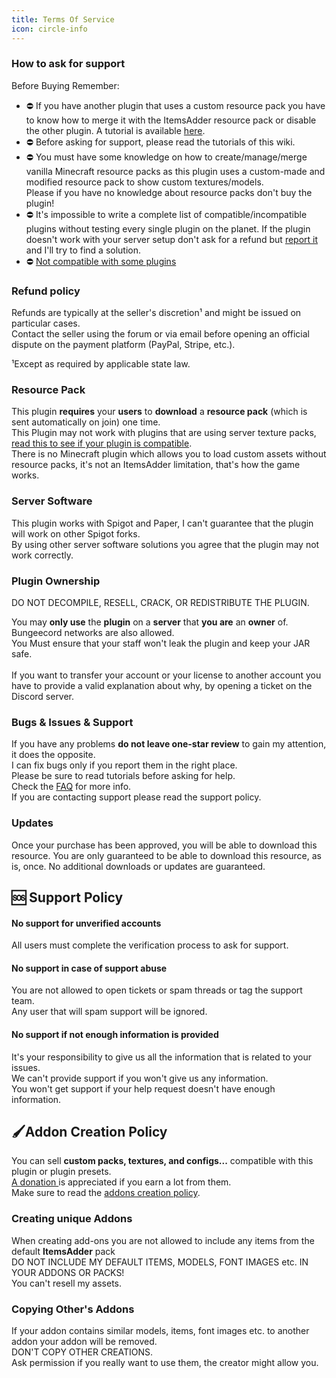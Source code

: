 ```yaml
---
title: Terms Of Service
icon: circle-info
---
```


### How to ask for support

<Card title="16 Getting Support" icon="link" href="https://forum.devs.beer/d/16-getting-support"></Card>

<Warning>
Before Buying Remember:

* ⛔ If you have another plugin that uses a custom resource pack you have to know how to merge it with the ItemsAdder resource pack or disable the other plugin. A tutorial is available [here](../plugin-usage/merge-resourcepacks.md).
* ⛔ Before asking for support, please read the tutorials of this wiki.
* ⛔ You must have some knowledge on how to create/manage/merge vanilla Minecraft resource packs as this plugin uses a custom-made and modified resource pack to show custom textures/models.\
  Please if you have no knowledge about resource packs don't buy the plugin!
* ⛔ It's impossible to write a complete list of compatible/incompatible plugins without testing every single plugin on the planet. If the plugin doesn't work with your server setup don't ask for a refund but [report it](tos.md#bugs-and-issues-and-support) and I'll try to find a solution.
* ⛔ [Not compatible with some plugins](https://itemsadder.devs.beer/compatibility-with-other-plugins/not-compatible)
</Warning>


### Refund policy

Refunds are typically at the seller's discretion¹ and might be issued on particular cases.\
Contact the seller using the forum or via email before opening an official dispute on the payment platform (PayPal, Stripe, etc.).

¹Except as required by applicable state law.

### Resource Pack

This plugin **requires** your **users** to **download** a **resource pack** (which is sent automatically on join) one time.\
This Plugin may not work with plugins that are using server texture packs, [read this to see if your plugin is compatible](../compatibility-with-other-plugins/).\
There is no Minecraft plugin which allows you to load custom assets without resource packs, it's not an ItemsAdder limitation, that's how the game works.

### Server Software

This plugin works with Spigot and Paper, I can't guarantee that the plugin will work on other Spigot forks.\
By using other server software solutions you agree that the plugin may not work correctly.

### **Plugin Ownership**

DO NOT DECOMPILE, RESELL, CRACK, OR REDISTRIBUTE THE PLUGIN.

You may **only use** the **plugin** on a **server** that **you are** an **owner** of.\
Bungeecord networks are also allowed.\
You Must ensure that your staff won't leak the plugin and keep your JAR safe.\
\
If you want to transfer your account or your license to another account you have to provide a valid explanation about why, by opening a ticket on the Discord server.

### Bugs & Issues & Support

If you have any problems **do not leave one-star review** to gain my attention, it does the opposite.\
I can fix bugs only if you report them in the right place.\
Please be sure to read tutorials before asking for help.\
Check the [FAQ](https://itemsadder.devs.beer/faq) for more info.\
If you are contacting support please read the support policy.

### Updates

Once your purchase has been approved, you will be able to download this resource. You are only guaranteed to be able to download this resource, as is, once. No additional downloads or updates are guaranteed.

## 🆘 Support Policy

#### No support for unverified accounts

All users must complete the verification process to ask for support.

#### No support in case of support abuse

You are not allowed to open tickets or spam threads or tag the support team.\
Any user that will spam support will be ignored.

#### No support if not enough information is provided

It's your responsibility to give us all the information that is related to your issues.\
We can't provide support if you won't give us any information.\
You won't get support if your help request doesn't have enough information.

## 🖌️Addon Creation Policy

You can sell **custom packs, textures, and configs...** compatible with this plugin or plugin presets.\
[A donation ](http://a.devs.beer/lonedevdonate)is appreciated if you earn a lot from them.\
Make sure to read the [addons creation policy](tos.md#addon-creation-policy).

### Creating unique Addons

When creating add-ons you are not allowed to include any items from the default **ItemsAdder** pack\
DO NOT INCLUDE MY DEFAULT ITEMS, MODELS, FONT IMAGES etc. IN YOUR ADDONS OR PACKS!\
You can't resell my assets.

### Copying Other's Addons

If your addon contains similar models, items, font images etc. to another addon your addon will be removed.\
DON'T COPY OTHER CREATIONS.\
Ask permission if you really want to use them, the creator might allow you.
